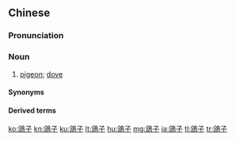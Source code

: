 {{also|鸽子}}
==Chinese==
{{zh-forms|s=鸽子}}

===Pronunciation===
{{zh-pron
|m=gēzi
|m-s=go2zi3
|c=gap3 zi2,gaap3 zi2
|cat=n
}}

===Noun===
{{zh-noun}}

# [[pigeon]]; [[dove]]

====Synonyms====
{{zh-dial}}

====Derived terms====
{{zh-der|放鴿子}}

{{zh-cat|Intermediate}}

[[ko:鴿子]]
[[kn:鴿子]]
[[ku:鴿子]]
[[lt:鴿子]]
[[hu:鴿子]]
[[mg:鴿子]]
[[ja:鴿子]]
[[tl:鴿子]]
[[tr:鴿子]]